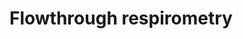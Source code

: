 # Flowthrough respirometry

<!-- Flowthrough respirometry differs from other methods in that oxygen depletion is measured from a known continuous flow of water through a respirometer, rather than a known volume, typically after the system has achieved equilibrium.  -->
<!-- In this method, two oxygen concentrations are needed; 'upstream' and 'downstream' of the experimental chamber, or inflow and outflow concentrations.  -->
<!-- The inflow concentration is typically a known fixed value and often not continuously monitored, such as fully air-saturated water, or water from a header tank of controlled oxygen concentration. -->
<!-- The difference between inflow and outflow concentrations, the O~2~ delta, and the flow rate allow calculation of the uptake by the specimen. -->

<!-- ### Example data -->

<!-- The example data, `flowthrough.rd`, contains measurements of oxygen consumption in a species of chiton, (*Mopalia lignosa*, Carey, *unpublished*).  Detailed information about the data, including its source and methods, can be obtained with the command `?flowthrough.rd`.  -->

<!-- ```{r} -->
<!-- library(respR) -->
<!-- data("flowthrough.rd") -->
<!-- head(flowthrough.rd) -->
<!-- ``` -->

<!-- We can see this dataset contains time values, both outflow and inflow O~2~ concentrations, and an O~2~ delta, which is simply the difference between inflow and outflow.  -->
<!-- The O~2~ delta column is not required; we include it here to show an exploratory step in the next section. While any flowthrough data can be analysed in the `calc_rate.ft` function, exploring flowthrough data in `inspect_data()` requires a 3 column data frame of time, outflow O~2~, and inflow O~2~. -->
<!-- Therefore the user should include all three, even if inflow O~2~ is a column of a single fixed value. In this example it varies, but not significantly from a mean value of 8.88.  -->

<!-- ## Inspecting data -->
<!-- Continuous flowthrough data can be inspected for common errors using the `inspect_data()` function. Note, a newer version of this function is available (`inspect()`), but for now does not accept flowthrough data. For now, use `inspect_data()` and we will update this vignette when this update is pushed out.  -->

<!-- Because flowthrough data will be slightly different we need to use different input operators in `inspect_data()`. By default, `inspect_data()` assumes Time data in column 1 and O~2~ data in column 2. For flowthrough data we typically want to look at the outflow O₂ data, which is in column 2 here, so we do not have to change these defaults: -->

<!-- ```{r} -->
<!-- inspect_data(flowthrough.rd) -->
<!-- ``` -->

<!-- Unlike in  closed respirometry, in a flowthrough experiment oxygen should generally not decline over time, as long as equilibrium has been achieved, and so regions where rates are consistent are more easily identified.  -->
<!-- Here, using the top plot, we can see the outflow O~2~ concentration is most consistent in the early stages of the experiment.  -->
<!-- Since we know in this experiment inflow O~2~ is more-or-less unvarying, this means the specimen's rate is also most consistent here.  -->
<!-- In closed respirometry data, the bottom plot shows how the rate of the specimen varies over the dataset, but here it shows the rate of change in outflow O~2~ concentration. -->
<!-- Therefore, values close to zero indicate regions of highly consistent rates by the *specimen*. Here, we can see this illustrated well between rows 200 and 400. -->

<!-- If, for experimental reasons, the inflow O~2~ concentration is variable, examining consistency in outflow O~2~ would not necessarily equate to consistent rates by the specimen.  -->
<!-- Instead, we can examine O~2~ delta data, by using other `inspect_data()` operators to specify the column we are interested in. Here delta O~2~ is in column 4: -->

<!-- ```{r message=FALSE, warning=FALSE, results = "hide"} -->
<!-- inspect_data(flowthrough.rd, time = 1, oxygen = 4) -->

<!-- ``` -->

<!-- Here, we can see that after taking into account variable inflow O~2~, the uptake rates of the specimen are most consistent between rows 200 and 300. -->
<!-- Note however, this is an exploratory step: these O~2~ delta data should not be saved via `adjust_rate()`. -->
<!-- Instead the original inflow and outflow O~2~ data should be saved for passing to the next stage, through specifying the columns: -->

<!-- ```{r results = "hide", fig.keep="none", results = "hide"}  -->
<!-- chiton.ft <- inspect_data(flowthrough.rd, time = 1, outflow.o2 = 2, inflow.o2 = 3) -->
<!-- ``` -->

<!-- ```{r message=FALSE, warning=FALSE, fig.keep="none"} -->
<!-- chiton.ft$df -->
<!-- ``` -->

<!-- We can see only the specifed columns have been included, and the O~2~ delta column removed.  -->

<!-- ### Flowthrough rate function - `calc_rate.ft()` -->
<!-- Rates can be detemined from flowthrough data using the `calc_rate.ft()` function. This function accepts several forms of data input;  -->

<!-- 1. Single values of inflow and outflow concentrations: -->

<!--     ```{r, eval = FALSE} -->
<!--     calc_rate.ft(inflow.o2 = 8.88, outflow.o2 = 8.17, flowrate = 0.00234) -->
<!--     ``` -->

<!-- 2. Combinations of single or vector values. Vector inputs must be of equal length: -->

<!--     ```{r, eval = FALSE} -->
<!--     calc_rate.ft(inflow.o2 = 8.88, outflow.o2 = c(8.17, 8.16, 8.15),  -->
<!--       flowrate = 0.00234) -->

<!--     calc_rate.ft(inflow.o2 = c(8.88, 8.87, 8.89),  -->
<!--       outflow.o2 = c(8,17, 8.16, 8.15), flowrate = 0.00234)   -->

<!--     calc_rate.ft(inflow.o2 = 8.88, outflow.o2 = flowthrough.rd$o2.out,  -->
<!--       flowrate = 0.00234) -->

<!--     calc_rate.ft(inflow.o2 = flowthrough.rd$o2.in, outflow.o2 =  -->
<!--         flowthrough.rd$o2.out, flowrate = 0.00234) -->
<!--     ``` -->

<!-- 4. A data frame containing columns of paired outflow and inflow O~2~ values, with column identifiers: -->

<!--     ```{r, eval = FALSE} -->
<!--     calc_rate.ft(flowthrough.rd, time = 1, outflow.o2 = 2, inflow.o2 = 3, flowrate = 0.00234) -->
<!--     ``` -->

<!-- 5. An object of class `inspect_data` containing flowthrough data: -->

<!--     ```{r, eval = FALSE} -->
<!--     calc_rate.ft(chiton.ft, flowrate = 0.00234) -->
<!--     ```   -->


<!-- The `flowrate` operator is required by the function, and it is assumed it will be an unvarying parameter within each separate experiment.  -->
<!-- Recordings at different flow rates should be analysed separately.  -->
<!-- Units for flow rate will be specified when rates are converted later (see below), but they should be in units of volume (in L) per unit time (s,m,h). For example, in this dataset the flow rate is 0.00234 in L m^-1^. -->

<!-- We will calculate rates from the entire dataset using the object we saved earlier from `inspect_data()`:  -->

<!-- ```{r} -->
<!-- chiton.ft.rate <- calc_rate.ft(chiton.ft,  flowrate = 0.00234) -->
<!-- print(chiton.ft.rate) -->
<!-- ``` -->

<!-- The output object includes all calculated rates over the dataset and a mean rate.  -->



<!-- ## Subsetting data -->

<!-- The `calc_rate.ft()` function currently does not support subsetting. -->
<!-- The dedicated `subset_data()` function can be used to prepare data or we can use straightforward R subsetting syntax as follows.  -->
<!-- We saw earlier how rates between rows 200 and 300 appeared to be most consistent, so we will calculate rates from this data region using the dataframe within the object we saved earlier.  -->

<!-- ```{r} -->
<!-- chiton.ft.rate.sub <- calc_rate.ft(chiton.ft$df[200:300,], time = 1, outflow.o2 = 3, inflow.o2 = 2, flowrate = 0.00234) -->
<!-- print(chiton.ft.rate.sub) -->
<!-- ``` -->
<!-- Because the function interprets this as a regular data frame, not `inspect_data()` object, we needed to specify the columns.  -->
<!-- Again, the output objects includes all calculated rates within the subset and a mean rate. -->
<!-- Note the plot row index on the X-axis shows a row index of the subset, not the original row numbers.  -->

<!-- ## Adjusting rates -->

<!-- Similar to the other respirometry methods, a background rate value (typically negative) can be used to adjust flowthrough rates.  -->
<!-- ``` {r} -->
<!-- new_adjusted_rate <- adjust_rate(chiton.ft.rate.sub$mean, by = -0.0005) -->
<!-- ``` -->
<!-- `respR` does not currently have a specialised function for determining background respiration in flowthrough data. -->
<!-- However the main `calc_rate.ft` function can be used to examine data from 'blank' experiments for background rates, and these (or an average of several) can be entered as above. -->
<!-- The user should however be aware that only background rates determined at the *same flow rate* should be used. -->

<!-- ## Converting rates -->

<!-- The `convert_rate()` function is used to convert rates to particular units. As with converting rates from closed and intermittent-flow respirometry (i.e. outputs of `calc_rate()`), conversion of flowthrough rates (i.e. from `calc_rate.ft()`) requires the `o2.unit` of the original data, as well as a `time.unit` and `volume` value.  -->
<!-- With flowthrough data, these relate to the `flowrate` units. As we said earlier, the flow rate should be in L per unit time, therefore the `volume` should be entered as 1, and `time.unit` as the time unit of the flow rate.  -->
<!-- For example, if the flow rate was in L min^-1^, these should be `time.unit = "m", volume = 1`. Note, in flowthrough respirometry as long as equilibrium has been reached the volume of the respirometer is *not important*, it is the flow rate through it that is important in determining uptake rate. -->

<!-- The function returns a rate for the specimen, and if a `mass` is entered (in kg) it returns a mass-specific rate. We specify our desired units of the final rates using `output.unit`: -->

<!-- ```{r} -->
<!-- # conversion of mean rate -->
<!-- convert_rate(chiton.ft.rate.sub$mean, o2.unit = "mg/l", time.unit = "m", output.unit = "mg/h", volume = 1) -->

<!-- convert_rate(chiton.ft.rate.sub$mean, o2.unit = "mg/l", time.unit = "m", output.unit = "mg/h/g", volume = 1, mass = 0.000070) -->
<!-- ``` -->


